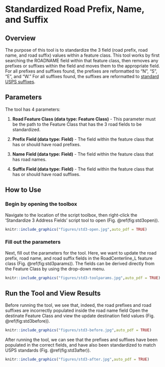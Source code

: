 # Standardized Road Prefix, Name, and Suffix {#std3}


## Overview
The purpose of this tool is to standardize the 3 field (road prefix, road name, and road suffix) values within a feature class. This tool works by first searching the ROADNAME field within that feature class, then removes any prefixes or suffixes within the field and moves them to the appropriate field. For all prefixes and suffixes found, the prefixes are reformatted to "N", "S", "E", and "W." For all suffixes found, the suffixes are reformatted to [standard USPS suffixes](https://github.com/allanbreyes/udacity-data-science/blob/master/p2/data/suffixes.csv).

## Parameters
The tool has 4 parameters:  

1. **Road Feature Class (data type: Feature Class)** - This parameter must be the path to the Feature Class that has the 3 road fields to be standardized.

2. **Prefix Field  (data type: Field)** - The field within the feature class that has or should have road prefixes.

3. **Name Field (data type: Field)** - The field within the feature class that has road names.

4. **Suffix Field (data type: Field)** - The field within the feature class that has or should have road suffixes.


## How to Use
### Begin by opening the toolbox  
Navigate to the location of the script toolbox, then right-click the 'Standardize 3 Address Fields' script tool to open (Fig. \@ref(fig:std3open)).

```r
knitr::include_graphics("figures/std3-open.jpg",auto_pdf = TRUE)
```


###  Fill out the parameters 
Next, fill out the parameters for the tool. Here, we want to update the road prefix, road name, and road suffix fields in the RoadCenterline_L feature class (Fig. \@ref(fig:std3params)). The fields can be derived directly from the Feature Class by using the drop-down menu.


```r
knitr::include_graphics("figures/std3-toolparams.jpg",auto_pdf = TRUE)
```



## Run the Tool and View Results
Before running the tool, we see that, indeed, the road prefixes and road suffixes are incorrectly populated inside the road name field 
Open the destinate Feature Class and view the update destination field values (Fig. \@ref(fig:std3before)).


```r
knitr::include_graphics("figures/std3-before.jpg",auto_pdf = TRUE)
```

After running the tool, we can see that the prefixes and suffixes have been populated in the correct fields, and have also been standardized to match USPS standards  (Fig. \@ref(fig:std3after)).

```r
knitr::include_graphics("figures/std3-after.jpg",auto_pdf = TRUE)
```
